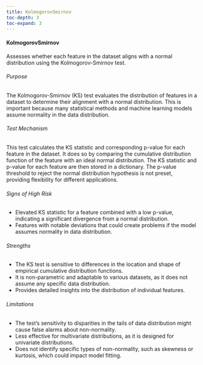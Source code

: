 ```yaml
---
title: KolmogorovSmirnov
toc-depth: 3
toc-expand: 3
---
```






 
#### KolmogorovSmirnov

Assesses whether each feature in the dataset aligns with a normal distribution using the Kolmogorov-Smirnov test.

###### Purpose

The Kolmogorov-Smirnov (KS) test evaluates the distribution of features in a dataset to determine their alignment
with a normal distribution. This is important because many statistical methods and machine learning models assume
normality in the data distribution.

###### Test Mechanism

This test calculates the KS statistic and corresponding p-value for each feature in the dataset. It does so by
comparing the cumulative distribution function of the feature with an ideal normal distribution. The KS statistic
and p-value for each feature are then stored in a dictionary. The p-value threshold to reject the normal
distribution hypothesis is not preset, providing flexibility for different applications.

###### Signs of High Risk

- Elevated KS statistic for a feature combined with a low p-value, indicating a significant divergence from a
normal distribution.
- Features with notable deviations that could create problems if the model assumes normality in data distribution.

###### Strengths

- The KS test is sensitive to differences in the location and shape of empirical cumulative distribution functions.
- It is non-parametric and adaptable to various datasets, as it does not assume any specific data distribution.
- Provides detailed insights into the distribution of individual features.

###### Limitations

- The test's sensitivity to disparities in the tails of data distribution might cause false alarms about
non-normality.
- Less effective for multivariate distributions, as it is designed for univariate distributions.
- Does not identify specific types of non-normality, such as skewness or kurtosis, which could impact model fitting.




 